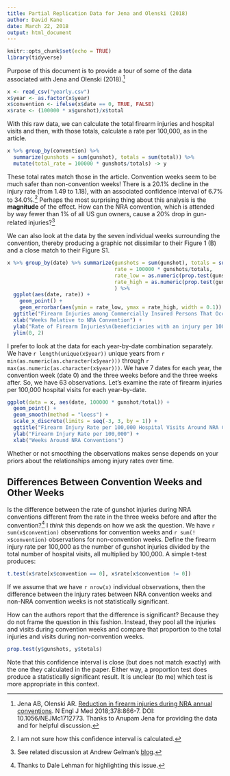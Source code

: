 ```yaml
---
title: Partial Replication Data for Jena and Olenski (2018)
author: David Kane
date: March 22, 2018
output: html_document
---
```


```r
knitr::opts_chunk$set(echo = TRUE)
library(tidyverse)
```

Purpose of this document is to provide a tour of some of the data associated with Jena and Olenski (2018).[^1]

```r
x <- read_csv("yearly.csv")
x$year <- as.factor(x$year)
x$convention <- ifelse(x$date == 0, TRUE, FALSE)
x$rate <- (100000 * x$gunshot)/x$total
```

With this raw data, we can calculate the total firearm injuries and hospital visits and then, with those totals, calculate a rate per 100,000, as in the article.

```r
x %>% group_by(convention) %>% 
  summarize(gunshots = sum(gunshot), totals = sum(total)) %>% 
  mutate(total_rate = 100000 * gunshots/totals) -> y
```
These total rates match those in the article. Convention weeks seem to be much safer than non-convention weeks! There is a 20.1% decline in the injury rate (from 1.49 to 1.18), with an associated confidence interval of 6.7% to 34.0%.[^2] Perhaps the most surprising thing about this analysis is the **magnitude** of the effect. How can the NRA convention, which is attended by way fewer than 1% of all US gun owners, cause a 20% drop in gun-related injuries?[^3]

We can also look at the data by the seven individual weeks surrounding the convention, thereby producing a graphic not dissimilar to their Figure 1 (B) and a close match to their Figure S1. 

```r
x %>% group_by(date) %>% summarize(gunshots = sum(gunshot), totals = sum(total), 
                                   rate = 100000 * gunshots/totals, 
                                   rate_low = as.numeric(prop.test(gunshots, totals)$conf.int[1] * 100000),
                                   rate_high = as.numeric(prop.test(gunshots, totals)$conf.int[2] * 100000)
                                   ) %>% 
  ggplot(aes(date, rate)) + 
    geom_point() +
    geom_errorbar(aes(ymin = rate_low, ymax = rate_high, width = 0.1)) +
  ggtitle("Firearm Injuries among Commercially Insured Persons That Occurred on\nDates of National Rifle Association (NRA) Annual Conventions and Control Dates,\n 2007–2015.") +
  xlab("Weeks Relative to NRA Convention") +
  ylab("Rate of Firearm Injuries\n(beneficiaries with an injury per 100,000 persons)") + 
  ylim(0, 2)
```


I prefer to look at the data for each year-by-date combination separately. We 
have `r length(unique(x$year))` unique years from `r min(as.numeric(as.character(x$year)))` through 
`r max(as.numeric(as.character(x$year)))`. We have 7 dates for each year, the convention week (date 0) and the three weeks before and the three weeks after. So, we have 63 observations. Let's examine the rate of firearm injuries per 100,000 hospital visits for each year-by-date.


```r
ggplot(data = x, aes(date, 100000 * gunshot/total)) + 
  geom_point() +
  geom_smooth(method = "loess") + 
  scale_x_discrete(limits = seq(-3, 3, by = 1)) +
  ggtitle("Firearm Injury Rate per 100,000 Hospital Visits Around NRA Conventions") +
  ylab("Firearm Injury Rate per 100,000") +
  xlab("Weeks Around NRA Conventions")
```

Whether or not smoothing the observations makes sense depends on your priors about the relationships among injury rates over time.

## Differences Between Convention Weeks and Other Weeks

Is the difference between the rate of gunshot injuries during NRA conventions different from the rate in the three weeks before and after the convention?[^4] I *think* this depends on how we ask the question. We have `r sum(x$convention)` observations for convention weeks and 
`r sum(! x$convention)` observations for non-convention weeks. Define the firearm injury rate per 100,000 as the number of gunshot injuries divided by the total number of hospital visits, all multiplied by 100,000. A simple t-test produces:

```r
t.test(x$rate[x$convention == 0], x$rate[x$convention != 0])
```

If we assume that we have `r nrow(x)` individual observations, then the difference between the injury rates between NRA convention weeks and non-NRA convention weeks is not statistically significant. 

How can the authors report that the difference is significant? Because they do not frame the question in this fashion. Instead, they pool all the injuries and visits during convention weeks and compare that proportion to the total injuries and visits during non-convention weeks.

```r
prop.test(y$gunshots, y$totals)
```

Note that this confidence interval is close (but does not match exactly) with the one they calculated in the paper. Either way, a proportion test does produce a statistically significant result. It is unclear (to me) which test is more appropriate in this context.


[^1]: Jena AB, Olenski AR. [Reduction in firearm injuries during NRA annual conventions](http://www.nejm.org/doi/full/10.1056/NEJMc1712773). N Engl J Med 2018;378:866-7. DOI: 10.1056/NEJMc1712773. Thanks to Anupam Jena for providing the data and for helpful discussion.

[^2]: I am not sure how this confidence interval is calculated. 

[^3]: See related discussion at Andrew Gelman's [blog](http://andrewgelman.com/2018/03/05/no-dont-believe-reduction-firearm-injuries-nra-annual-conventions-story/).

[^4]: Thanks to Dale Lehman for highlighting this issue.

